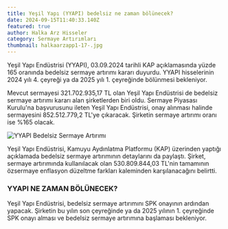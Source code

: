 ```yaml
---
title: Yeşil Yapı (YYAPI) bedelsiz ne zaman bölünecek?
date: 2024-09-15T11:40:33.140Z
featured: true
author: Halka Arz Hisseler
category: Sermaye Artırımları
thumbnail: halkaarzapp1-17-.jpg
---
```

Yeşil Yapı Endüstrisi (YYAPI), 03.09.2024 tarihli KAP açıklamasında yüzde 165 oranında bedelsiz sermaye artırımı kararı duyurdu. YYAPI hisselerinin 2024 yılı 4. çeyreği ya da 2025 yılı 1. çeyreğinde bölünmesi bekleniyor.

Mevcut sermayesi 321.702.935,17 TL olan Yeşil Yapı Endüstrisi de bedelsiz sermaye artırımı kararı alan şirketlerden biri oldu. Sermaye Piyasası Kurulu'na başvurusunu ileten Yeşil Yapı Endüstrisi, onay alınması halinde sermayesini 852.512.779,2 TL'ye çıkaracak. Şirketin sermaye artırımı oranı ise %165 olacak.

![YYAPI Bedelsiz Sermaye Artırımı ](yyapibedelsiz.jpg "YYAPI Bedelsiz Sermaye Artırımı ")

Yeşil Yapı Endüstrisi, Kamuyu Aydınlatma Platformu (KAP) üzerinden yaptığı açıklamada bedelsiz sermaye artırımının detaylarını da paylaştı. Şirket, sermaye artırımında kullanılacak olan 530.809.844,03 TL'nin tamamının özsermaye enflasyon düzeltme farkları kaleminden karşılanacağını belirtti.

### **YYAPI NE ZAMAN BÖLÜNECEK?**

Yeşil Yapı Endüstrisi, bedelsiz sermaye artırımını SPK onayının ardından yapacak. Şirketin bu yılın son çeyreğinde ya da 2025 yılının 1. çeyreğinde SPK onayı alması ve bedelsiz sermaye artırımına başlaması bekleniyor.
